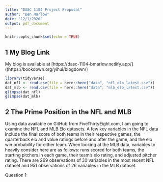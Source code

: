 ```yaml
---
title: "DASC 1104 Project Proposal"
author: "Ben Marlow"
date: "12/1/2020"
output: pdf_document
---
```


```r
knitr::opts_chunk$set(echo = TRUE)
```

## 1    My Blog Link
My blog is available at [https://dasc-1104-bmarlow.netlify.app/]((https://bookdown.org/yihui/blogdown/)

```r
library(tidyverse)
dat_nfl <- read.csv(file = here::here("data", "nfl_elo_latest.csv"))
dat_mlb <- read.csv(file = here::here("data", "mlb_elo_latest.csv"))
glimpse(dat_nfl)
glimpse(dat_mlb)
```

## 2    The Prime Position in the NFL and MLB

Using data available on GitHub from FiveThirtyEight.com, I am going to examine the NFL and MLB Elo datasets. A few key variables in the NFL data include the final score of both teams in their respective games, the quarterback elo and value ratings before and after the game, and the elo win probability for either team. When looking at the MLB data, variables to heavily consider here are as follows: runs scored for both teams, the starting pitchers in each game, their team's elo rating, and adjusted pitcher rating. There are 269 observations of 30 variables in the most recent NFL dataset and 951 observations of 26 variables in the MLB dataset.

Question 1: 

